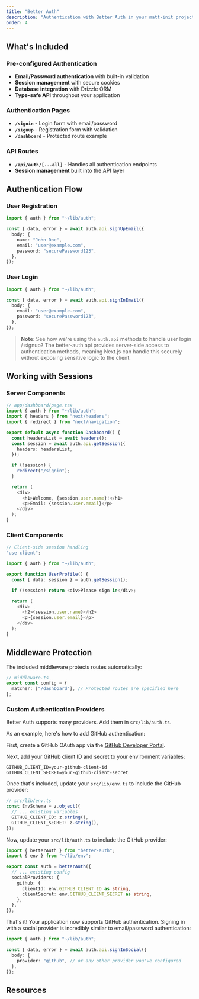 ```yaml
---
title: "Better Auth"
description: "Authentication with Better Auth in your matt-init project"
order: 4
---
```


## What's Included

### Pre-configured Authentication
- **Email/Password authentication** with built-in validation
- **Session management** with secure cookies
- **Database integration** with Drizzle ORM
- **Type-safe API** throughout your application

### Authentication Pages
- **`/signin`** - Login form with email/password
- **`/signup`** - Registration form with validation
- **`/dashboard`** - Protected route example

### API Routes
- **`/api/auth/[...all]`** - Handles all authentication endpoints
- **Session management** built into the API layer

## Authentication Flow

### User Registration
```typescript
import { auth } from "~/lib/auth";

const { data, error } = await auth.api.signUpEmail({
  body: {
    name: "John Doe",
    email: "user@example.com",
    password: "securePassword123",
  },
});
```

### User Login
```typescript
import { auth } from "~/lib/auth";

const { data, error } = await auth.api.signInEmail({
  body: {
    email: "user@example.com",
    password: "securePassword123",
  },
});
```

> **Note**: See how we're using the `auth.api` methods to handle user login / signup? The better-auth api provides server-side access to authentication methods, meaning Next.js can handle this securely without exposing sensitive logic to the client.

## Working with Sessions

### Server Components
```typescript
// app/dashboard/page.tsx
import { auth } from "~/lib/auth";
import { headers } from "next/headers";
import { redirect } from "next/navigation";

export default async function Dashboard() {
  const headersList = await headers();
  const session = await auth.api.getSession({
    headers: headersList,
  });

  if (!session) {
    redirect("/signin");
  }

  return (
    <div>
      <h1>Welcome, {session.user.name}!</h1>
      <p>Email: {session.user.email}</p>
    </div>
  );
}
```

### Client Components
```typescript
// Client-side session handling
"use client";

import { auth } from "~/lib/auth";

export function UserProfile() {
  const { data: session } = auth.getSession();

  if (!session) return <div>Please sign in</div>;

  return (
    <div>
      <h2>{session.user.name}</h2>
      <p>{session.user.email}</p>
    </div>
  );
}
```

## Middleware Protection

The included middleware protects routes automatically:

```typescript
// middleware.ts
export const config = {
  matcher: ["/dashboard"], // Protected routes are specified here
};
```

### Custom Authentication Providers
Better Auth supports many providers. Add them in `src/lib/auth.ts`.

As an example, here's how to add GitHub authentication:

First, create a GitHub OAuth app via the [GitHub Developer Portal](https://github.com/settings/developers).

Next, add your GitHub client ID and secret to your environment variables:
```env
GITHUB_CLIENT_ID=your-github-client-id
GITHUB_CLIENT_SECRET=your-github-client-secret
```

Once that's included, update your `src/lib/env.ts` to include the GitHub provider:
```typescript
// src/lib/env.ts
const EnvSchema = z.object({
  // ... existing variables
  GITHUB_CLIENT_ID: z.string(),
  GITHUB_CLIENT_SECRET: z.string(),
});
```
Now, update your `src/lib/auth.ts` to include the GitHub provider:

```typescript
import { betterAuth } from "better-auth";
import { env } from "~/lib/env";

export const auth = betterAuth({
  // ... existing config
  socialProviders: {
    github: {
      clientId: env.GITHUB_CLIENT_ID as string,
      clientSecret: env.GITHUB_CLIENT_SECRET as string,
    },
  },
});
```

That's it! Your application now supports GitHub authentication. Signing in with a social provider is incredibly similar to email/password authentication:

```typescript
import { auth } from "~/lib/auth";

const { data, error } = await auth.api.signInSocial({
  body: {
    provider: "github", // or any other provider you've configured
  },
});
```

## Resources

<div className="grid grid-cols-1 md:grid-cols-2 gap-4">
  <CardLink
    href="https://www.better-auth.com/"
    title="Better Auth Documentation"
    description="Official documentation for Better Auth, covering setup, configuration, and usage."
  />
  <CardLink
    href="https://github.com/better-auth/better-auth"
    title="Better Auth Github"
    description="Source code and examples for Better Auth, including integration guides and API references."
  />
</div>